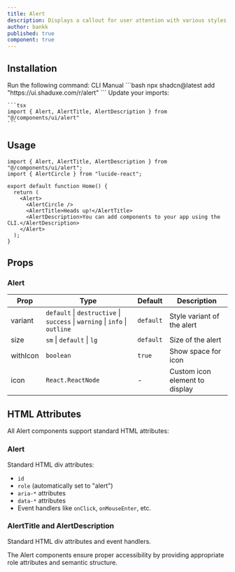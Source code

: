 ```yaml
---
title: Alert
description: Displays a callout for user attention with various styles, sizes, and icon options.
author: bankk
published: true
component: true
---
```


<ComponentPreview name="alert-demo" />


## Installation

<Steps>
  <Step>
    Run the following command:
    <Tabs defaultValue="cli">
    <TabsList>
      <TabsTrigger value="cli">CLI</TabsTrigger>
      <TabsTrigger value="manual">Manual</TabsTrigger>
    </TabsList>
      <TabsContent value="cli">
        ```bash
        npx shadcn@latest add "https://ui.shaduxe.com/r/alert"
        ```
      </TabsContent>
      <TabsContent value="manual">
        <ComponentSource name="alert" />
      </TabsContent>
    </Tabs>
  </Step>
  <Step>
    Update your imports:
    
    ```tsx
    import { Alert, AlertTitle, AlertDescription } from "@/components/ui/alert"
    ```
  </Step>
</Steps>

## Usage

```tsx {1-2,6-10} showLineNumbers
import { Alert, AlertTitle, AlertDescription } from "@/components/ui/alert";
import { AlertCircle } from "lucide-react";

export default function Home() {
  return (
    <Alert>
      <AlertCircle />
      <AlertTitle>Heads up!</AlertTitle>
      <AlertDescription>You can add components to your app using the CLI.</AlertDescription>
    </Alert>
  );
}
```

## Props

### Alert

| Prop      | Type                                                                                | Default   | Description                               |
| --------- | ----------------------------------------------------------------------------------- | --------- | ----------------------------------------- |
| variant   | `default` \| `destructive` \| `success` \| `warning` \| `info` \| `outline`         | `default` | Style variant of the alert                |
| size      | `sm` \| `default` \| `lg`                                                           | `default` | Size of the alert                         |
| withIcon  | `boolean`                                                                           | `true`    | Show space for icon                       |
| icon      | `React.ReactNode`                                                                   | -         | Custom icon element to display            |

## HTML Attributes

All Alert components support standard HTML attributes:

### Alert

Standard HTML div attributes:
- `id`
- `role` (automatically set to "alert")
- `aria-*` attributes
- `data-*` attributes
- Event handlers like `onClick`, `onMouseEnter`, etc.

### AlertTitle and AlertDescription

Standard HTML div attributes and event handlers.

The Alert components ensure proper accessibility by providing appropriate role attributes and semantic structure.
